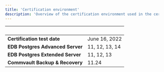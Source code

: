 ```yaml
---
title: 'Certification environment'
description: 'Overview of the certification environment used in the certification of Commvault Backup & Recovery'
---
```


|  &nbsp;    | &nbsp; |
| ----------- | ----------- |
| **Certification test date**      | June 16, 2022       |
| **EDB Postgres Advanced Server**      | 11, 12, 13, 14       |
| **EDB Postgres Extended Server**      | 11, 12, 13       |
| **Commvault Backup & Recovery**  |  11.24     |
